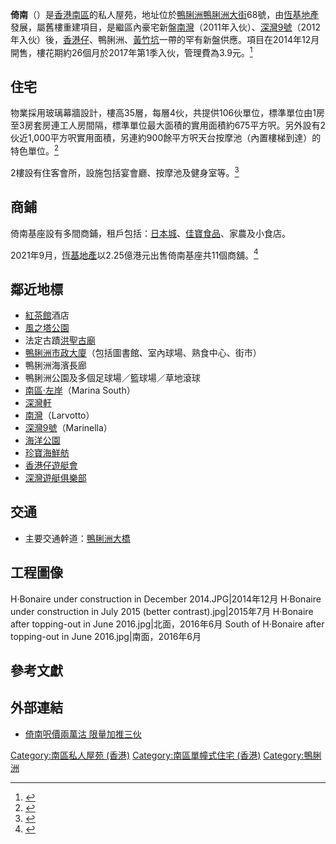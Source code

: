 {{Notability Unreferenced |time=2018-03-28T14:13:02+00:00}}
{{Infobox_housinghk
| name = 倚南 <br> H‧Bonaire 
| photo = H‧Bonaire in September 2016.jpg
| phototitle = 倚南北面
| address= {{HKG}}[[南區_(香港)|南區]][[鴨脷洲|鴨脷洲]][[鴨脷洲大街|鴨脷洲大街]]68號
| developer= [[恒基兆業地產|恆基地產]]
| use = 住宅
| floornumber = 35
| yearofcompletion = 2017年
| former = 舊樓
| facilities = 住宅、會所、平台花園、商舖
| website = [http://www.h-bonaire.com.hk/]
}}
'''倚南'''（{{lang-en|'''H‧Bonaire'''}}）是[[香港|香港]][[南區_(香港)|南區]]的私人屋苑，地址位於[[鴨脷洲|鴨脷洲]][[鴨脷洲大街|鴨脷洲大街]]68號，由[[恒基兆業地產|恆基地產]]發展，屬舊樓重建項目，是繼區內豪宅新盤[[南灣|南灣]]（2011年入伙）、[[深灣9號|深灣9號]]（2012年入伙）後，[[香港仔|香港仔]]、鴨脷洲、[[黃竹坑|黃竹坑]]一帶的罕有新盤供應。項目在2014年12月開售，樓花期約26個月於2017年第1季入伙，管理費為3.9元。<ref>{{cite news|title=倚南每呎開萬八貴25%|url=http://orientaldaily.on.cc/cnt/finance/20141210/00204_001.html|accessdate=2018-03-28|publisher=東方日報|date=2014-12-10|archive-date=2019-12-05|archive-url=https://web.archive.org/web/20191205054220/https://orientaldaily.on.cc/cnt/finance/20141210/00204_001.html|dead-url=no}}</ref>

==住宅==
物業採用玻璃幕牆設計，樓高35層，每層4伙，共提供106伙單位，標準單位由1房至3房套房連工人房間隔，標準單位最大面積的實用面積約675平方呎。另外設有2伙近1,000平方呎實用面積，另連約900餘平方呎天台按摩池（內置樓梯到達）的特色單位。<ref>{{cite news|title=鴨脷洲倚南擁避風塘海景|url=https://news.mingpao.com/pns/%E9%B4%A8%E8%84%B7%E6%B4%B2%E5%80%9A%E5%8D%97%E6%93%81%E9%81%BF%E9%A2%A8%E5%A1%98%E6%B5%B7%E6%99%AF/web_tc/article/20150103/s00004/1420221335054|accessdate=2018-03-28|publisher=明報|date=2015-01-03|archive-date=2018-03-28|archive-url=https://web.archive.org/web/20180328231728/https://news.mingpao.com/pns/%E9%B4%A8%E8%84%B7%E6%B4%B2%E5%80%9A%E5%8D%97%E6%93%81%E9%81%BF%E9%A2%A8%E5%A1%98%E6%B5%B7%E6%99%AF/web_tc/article/20150103/s00004/1420221335054|dead-url=no}}</ref>

2樓設有住客會所，設施包括宴會廳、按摩池及健身室等。<ref>{{cite news|title=置熱話題：港島南「升呢」尋「抵」租盤|url=http://orientaldaily.on.cc/cnt/finance/20170520/00205_003.html|accessdate=2018-03-28|publisher=東方日報|date=2017-05-20|archive-date=2019-12-05|archive-url=https://web.archive.org/web/20191205140747/https://orientaldaily.on.cc/cnt/finance/20170520/00205_003.html|dead-url=no}}</ref>

==商鋪==
倚南基座設有多間商鋪，租戶包括：[[日本城|日本城]]、[[佳寶食品|佳寶食品]]、家農及小食店。

2021年9月，[[恆基地產|恆基地產]]以2.25億港元出售倚南基座共11個商舖。<ref>{{cite news|title=恒地2.25億沽鴨脷洲大街一籃子舖位|url=https://www.hk01.com/地產樓市/674740/恒地2-25億沽鴨脷洲大街一籃子舖位|date=2021-09-10|accessdate=2021-11-09|archive-date=2021-11-09|archive-url=https://web.archive.org/web/20211109160207/https://www.hk01.com/%E5%9C%B0%E7%94%A2%E6%A8%93%E5%B8%82/674740/%E6%81%92%E5%9C%B02-25%E5%84%84%E6%B2%BD%E9%B4%A8%E8%84%B7%E6%B4%B2%E5%A4%A7%E8%A1%97%E4%B8%80%E7%B1%83%E5%AD%90%E8%88%96%E4%BD%8D|dead-url=no}}</ref>

==鄰近地標==
*[[紅茶館|紅茶館]]酒店
*[[風之塔公園|風之塔公園]]
*法定古蹟[[洪聖古廟|洪聖古廟]]
*[[鴨脷洲市政大廈|鴨脷洲市政大廈]]（包括圖書館、室內球場、熟食中心、街市）
*鴨脷洲海濱長廊
*鴨脷洲公園及多個足球場／籃球場／草地滾球
*[[南區左岸|南區‧左岸]]（Marina South）
*[[深灣軒|深灣軒]]
*[[南灣_(住宅)|南灣]]（Larvotto）
*[[深灣9號|深灣9號]]（Marinella）
*[[海洋公園|海洋公園]]
*[[珍寶海鮮舫|珍寶海鮮舫]]
*[[香港仔遊艇會|香港仔遊艇會]]
*[[深灣遊艇俱樂部|深灣遊艇俱樂部]]

==交通==
* 主要交通幹道：[[鴨脷洲大橋|鴨脷洲大橋]]
{{參見|悅海華庭#交通}}

==工程圖像==
<gallery>
H‧Bonaire under construction in December 2014.JPG|2014年12月
H‧Bonaire under construction in July 2015 (better contrast).jpg|2015年7月
H‧Bonaire after topping-out in June 2016.jpg|北面，2016年6月
South of H‧Bonaire after topping-out in June 2016.jpg|南面，2016年6月
</gallery>

==參考文獻==
{{reflist}}

==外部連結==
*[https://web.archive.org/web/20141218100347/http://news.sina.com.hk/news/20141216/-19-3521261/1.html 倚南呎價兩萬沽 限量加推三伙]

{{恆基兆業地產}}

[[Category:南區私人屋苑_(香港)|Category:南區私人屋苑 (香港)]]
[[Category:南區單幢式住宅_(香港)|Category:南區單幢式住宅 (香港)]]
[[Category:鴨脷洲|Category:鴨脷洲]]